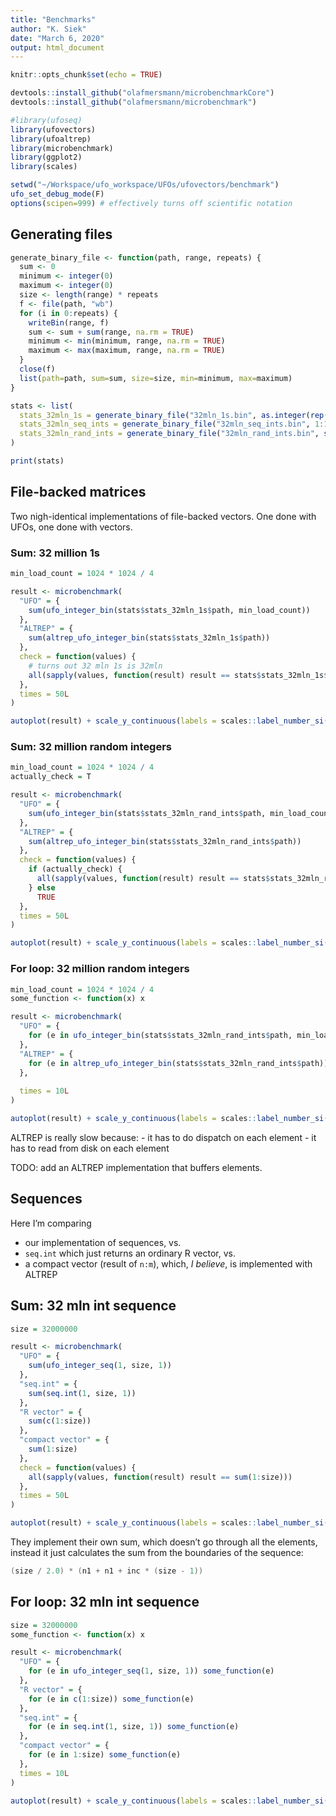 ```yaml
---
title: "Benchmarks"
author: "K. Siek"
date: "March 6, 2020"
output: html_document
---
```


```r
knitr::opts_chunk$set(echo = TRUE)
```

```R
devtools::install_github("olafmersmann/microbenchmarkCore")
devtools::install_github("olafmersmann/microbenchmark")
```

```r
#library(ufoseq)
library(ufovectors)
library(ufoaltrep)
library(microbenchmark)
library(ggplot2)
library(scales)
```

```R
setwd("~/Workspace/ufo_workspace/UFOs/ufovectors/benchmark")
ufo_set_debug_mode(F)
options(scipen=999) # effectively turns off scientific notation
```

## Generating files

```r
generate_binary_file <- function(path, range, repeats) {
  sum <- 0
  minimum <- integer(0)
  maximum <- integer(0)
  size <- length(range) * repeats
  f <- file(path, "wb")
  for (i in 0:repeats) {
    writeBin(range, f)
    sum <- sum + sum(range, na.rm = TRUE)
    minimum <- min(minimum, range, na.rm = TRUE)
    maximum <- max(maximum, range, na.rm = TRUE)
  }
  close(f)
  list(path=path, sum=sum, size=size, min=minimum, max=maximum)
}

stats <- list(
  stats_32mln_1s = generate_binary_file("32mln_1s.bin", as.integer(rep(1, 1000000)), 32), #126MB
  stats_32mln_seq_ints = generate_binary_file("32mln_seq_ints.bin", 1:1000000, 32),
  stats_32mln_rand_ints = generate_binary_file("32mln_rand_ints.bin", sample(1000000, replace=T), 32)
)

print(stats)
```

## File-backed matrices

Two nigh-identical implementations of file-backed vectors. One done with UFOs, one done with vectors.

### Sum: 32 million 1s

```r
min_load_count = 1024 * 1024 / 4

result <- microbenchmark(
  "UFO" = { 
    sum(ufo_integer_bin(stats$stats_32mln_1s$path, min_load_count))
  },
  "ALTREP" = {
    sum(altrep_ufo_integer_bin(stats$stats_32mln_1s$path))
  },
  check = function(values) {
    # turns out 32 mln 1s is 32mln
    all(sapply(values, function(result) result == stats$stats_32mln_1s$sum))
  },
  times = 50L
)

autoplot(result) + scale_y_continuous(labels = scales::label_number_si())
```

### Sum: 32 million random integers

```r
min_load_count = 1024 * 1024 / 4
actually_check = T

result <- microbenchmark(
  "UFO" = { 
    sum(ufo_integer_bin(stats$stats_32mln_rand_ints$path, min_load_count))
  },
  "ALTREP" = {
    sum(altrep_ufo_integer_bin(stats$stats_32mln_rand_ints$path))
  },
  check = function(values) {
    if (actually_check) {
      all(sapply(values, function(result) result == stats$stats_32mln_rand_ints$sum))
    } else
      TRUE
  },
  times = 50L
)

autoplot(result) + scale_y_continuous(labels = scales::label_number_si())
```

### For loop: 32 million random integers

```r
min_load_count = 1024 * 1024 / 4
some_function <- function(x) x

result <- microbenchmark(
  "UFO" = {
    for (e in ufo_integer_bin(stats$stats_32mln_rand_ints$path, min_load_count)) some_function(e)
  },
  "ALTREP" = {
    for (e in altrep_ufo_integer_bin(stats$stats_32mln_rand_ints$path)) some_function(e)
  },
  
  times = 10L
)

autoplot(result) + scale_y_continuous(labels = scales::label_number_si())
```

ALTREP is really slow because:
- it has to do dispatch on each element
- it has to read from disk on each element

TODO: add an ALTREP implementation that buffers elements.

## Sequences

Here I'm comparing 

- our implementation of sequences, vs.
- `seq.int` which just returns an ordinary R vector, vs. 
- a compact vector (result of `n:m`), which, *I believe*, is implemented with ALTREP

## Sum: 32 mln int sequence

```r
size = 32000000

result <- microbenchmark(
  "UFO" = {
    sum(ufo_integer_seq(1, size, 1))
  },
  "seq.int" = {
    sum(seq.int(1, size, 1))
  },
  "R vector" = {
    sum(c(1:size))
  },
  "compact vector" = {
    sum(1:size)
  },
  check = function(values) {
    all(sapply(values, function(result) result == sum(1:size)))
  },
  times = 50L
)

autoplot(result) + scale_y_continuous(labels = scales::label_number_si())
```

They implement their own sum, which doesn't go through all the elements, instead it just calculates the sum from the boundaries of the sequence:

```C
(size / 2.0) * (n1 + n1 + inc * (size - 1))
```



## For loop: 32 mln int sequence

```r
size = 32000000
some_function <- function(x) x

result <- microbenchmark(
  "UFO" = {
    for (e in ufo_integer_seq(1, size, 1)) some_function(e)
  },
  "R vector" = {
    for (e in c(1:size)) some_function(e)
  },
  "seq.int" = {
    for (e in seq.int(1, size, 1)) some_function(e)
  },
  "compact vector" = {
    for (e in 1:size) some_function(e)
  },
  times = 10L
)

autoplot(result) + scale_y_continuous(labels = scales::label_number_si())
```